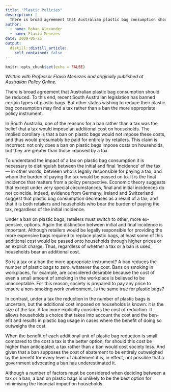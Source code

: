 ```yaml
---
title: "Plastic Policies"
description: |
  There is broad agreement that Australian plastic bag consumption should be reduced. To this end, recent South Australian legislation has banned certain types of plastic bags. But other states wishing to reduce their plastic bag consumption may find a tax rather than a ban the more appropriate policy instrument.
author:
  - name: Rohan Alexander
  - name: Flavio Menezes
date: 2009-05-25
output:
  distill::distill_article:
    self_contained: false
---
```


```r
knitr::opts_chunk$set(echo = FALSE)
```

*Written with Professor Flavio Menezes and originally published at Australian Policy Online.*

There is broad agreement that Australian plastic bag consumption should be reduced. To this end, recent South Australian legislation has banned certain types of plastic bags. But other states wishing to reduce their plastic bag consumption may find a tax rather than a ban the more appropriate policy instrument.

In South Australia, one of the reasons for a ban rather than a tax was the belief that a tax would impose an additional cost on households. The implied corollary is that a ban on plastic bags would not impose these costs, and thus would presumably be paid for entirely by retailers. This claim is incorrect: not only does a ban on plastic bags impose costs on households, but they are greater than those imposed by a tax.

To understand the impact of a tax on plastic bag consumption it is necessary to distinguish between the initial and final ‘incidence’ of the tax — in other words, between who is legally responsible for paying a tax, and whom the burden of paying the tax would be passed on to. It is the final incidence that matters from a policy perspective. Economic theory suggests that except under very special circumstances, final and initial incidences do not coincide. Indeed, evidence from Germany, Ireland and Switzerland suggest that plastic bag consumption decreases as a result of a tax; and that it is both retailers and households who bear the burden of paying the tax, regardless of the initial incidence.

Under a ban on plastic bags, retailers must switch to other, more ex- pensive, options. Again the distinction between initial and final incidence is important. Although retailers would be legally responsible for providing the more expensive bags required to replace plastic bags, at least some of this additional cost would be passed onto households through higher prices or an explicit charge. Thus, regardless of whether a tax or a ban is used, households bear an additional cost.

So is a tax or a ban the more appropriate instrument? A ban reduces the number of plastic bags to zero, whatever the cost. Bans on smoking in workplaces, for example, are considered desirable because the cost of even a small amount of smoking in the workplace is believed to be unacceptable. For this reason, society is prepared to pay any price to ensure a non-smoking work environment. Is the same true for plastic bags?

In contrast, under a tax the reduction in the number of plastic bags is uncertain, but the additional cost imposed on households is known: it is the size of the tax. A tax more explicitly considers the cost of reduction. It allows households a choice that takes into account the cost and the ben- efit and results in plastic bag usage in cases where the benefit of doing so outweighs the cost.

When the benefit of each additional unit of plastic bag reduction is small compared to the cost a tax is the better option; for should this cost be higher than anticipated, a tax rather than a ban would cost society less. And given that a ban supposes the cost of abatement to be entirely outweighed by the benefit for every level of abatement it is, in effect, not possible that a government advocating a ban has underestimated it.

Although a number of factors must be considered when deciding between a tax or a ban, a ban on plastic bags is unlikely to be the best option for minimising the financial impact on households.
